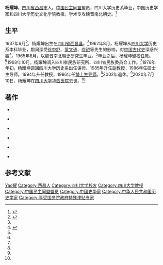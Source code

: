 {{Infobox person
| 姓名       = 杨耀坤
| 图像       = 
| 图像说明   = 
| 英文名     = 
| 字         = 
| 号         = 
| 本名       = 
| 出生名     = 
| 出生日期   = 1937年6月
| 出生地点   = {{ROC}}[[四川省|四川省]][[西昌县|西昌县]]
| 逝世日期   = {{death date and age|2020|7|10|1937|6}}
| 逝世地点   = {{PRC}}[[四川省|四川省]][[成都市|成都市]]四川大学华西医院
| 死因       = 
| 墓地       = 
| 墓地坐标   = <!-- {{coord|LAT|LONG|type:landmark|display=inline}} -->
| 纪念建筑   = 
| 别名       = 
| 民族       = [[汉族|汉族]]
| 母校       = [[四川大学|四川大学]]
| 职业       = [[教授|教授]]、历史学家
| 组织       = 四川大学历史文化学院
| 机构       = 
| 知名原因   = 
| 研究领域   = 魏晋南北朝史
| 知名作品   = 
| 政党       = [[中国民主同盟|中国民主同盟]]
| 配偶       = <!-- {{Marriage|姓名|结婚年|离婚年}} -->
| 伴侣       = 
| 儿女       = 
| 父母       = 
| 亲属       = 
| 获奖       = 
| 网站       = <!-- {{URL|example.com}} -->
| 受影响于   = 
| 影响于     = 
| 签名       = 
| 签名替代   = 
| 脚注       = 
}}
'''杨耀坤'''{{BD|1937年|6月|2020年|7月10日|catIdx=Yang杨耀坤}}，[[四川省|四川省]][[西昌市|西昌市]]人，[[中国民主同盟|中国民主同盟]]盟员，四川大学历史系毕业，中国历史学家和四川大学历史文化学院教授。学术专攻魏晋南北朝史。<ref name="bee">{{cite news |title=四川大學楊耀坤（1937-2020）先生逝世，致哀！ |url=https://www.sohu.com/a/407018873_488212 |accessdate=2020-07-12 |work=搜狐 |date=2020-07-10 |archive-date=2020-07-12 |archive-url=https://web.archive.org/web/20200712052211/https://www.sohu.com/a/407018873_488212 |dead-url=no }}</ref>

==生平==
1937年6月<ref>{{cite book |editor=周偉洲 |title=中國當代歷史學學者辭典 |date=1993 |publisher=西北大学出版社 |isbn=9787560406305 |page=24}}</ref>，杨耀坤出生在[[四川省|四川省]][[西昌县|西昌县]]。<ref name="bee"/>1962年8月，杨耀坤从[[四川大学|四川大学]]历史系本科毕业，期间深受[[徐中舒|徐中舒]]、[[蒙文通|蒙文通]]、[[缪钺|缪钺]]等先生的影响，对[[中国古代史|中国古代史]]深感兴趣<ref>{{cite journal |author1=姚昆 |title=杨耀坤教授 |journal=四川大学学报 (哲学社会科学版) |date=2001 |issue=5 |page=1 |issn=1006-0766}}</ref>。1965年8月，以魏晋南北朝史研究生毕业。<ref name="bee"/>毕业之后，杨耀坤留校任教。<ref name="bee"/>1968年10月，杨耀坤调入四川省民族研究所、四川省民族委员会工作。<ref name="bee"/>1976年年初，杨耀坤调回四川大学历史系出任讲师，1985年升任副教授，1986年任硕士生导师，1994年升任教授，1996年任[[博士生导师|博士生导师]]。<ref name="bee"/>2002年退休。<ref name="bee"/>2020年7月10日，杨耀坤在[[四川大学华西医院|四川大学华西医院]]去世。<ref name="bee"/>

==著作==
*{{cite book |author1=杨耀坤 |author2=伍野春 |title=《陈寿裴松之评传》 |date=2011 |publisher=南京大学出版社 |location=江苏省南京市 |isbn=9787305059490}}

*{{cite book |author1=陈寿 |editor1=杨耀坤 |editor2=揭克伦 |title=《三国志》 |date=2000 |publisher=中国社会科学出版社 |location=北京市 |isbn=9787807526384}}

*{{cite book |author1=杨耀坤 |author2=缪钺 |title=《陈寿与三国志》 |year=1985 |publisher=四川人民出版社 |location=四川省成都市 |pages= |isbn= }}

*{{cite book |author1= |title=《三国志导读》 |year=1988 |publisher=巴蜀书社 |location=四川省成都市 |pages= |isbn= }}

*{{cite book |author1= |title=《魏晋南北朝史论稿》 |year=1993 |publisher=成都出版社 |location=四川省成都市 |pages= |isbn= }}

*{{cite book |author1= |title=《中国魏晋南北朝宗教史》 |year=1994 |publisher=人民出版社 |location=北京市 |pages= |isbn= }}

==参考文献==
{{reflist}}

{{Authority control}}

{{DEFAULTSORT:Yang杨耀坤}}
[[Category:杨姓|Yao耀]]
[[Category:西昌人|Category:西昌人]]
[[Category:四川大学校友|Category:四川大学校友]]
[[Category:四川大学教授|Category:四川大学教授]]
[[Category:中国民主同盟盟员|Category:中国民主同盟盟员]]
[[Category:中國史學家|Category:中國史學家]]
[[Category:中华人民共和国历史学家|Category:中华人民共和国历史学家]]
[[Category:享受国务院政府特殊津贴专家|Category:享受国务院政府特殊津贴专家]]
